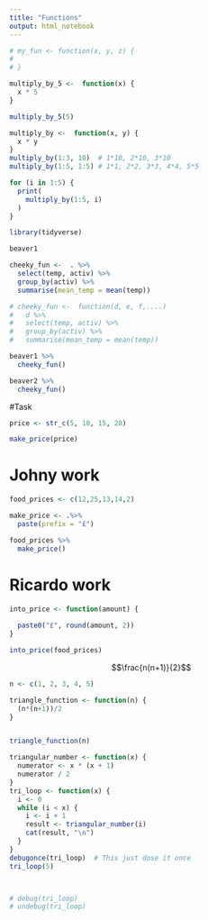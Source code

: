 ```yaml
---
title: "Functions"
output: html_notebook
---
```



```r
# my_fun <- function(x, y, z) {
#   
# }
```


```r
multiply_by_5 <-  function(x) {
  x * 5
}

multiply_by_5(5)
```

```r
multiply_by <-  function(x, y) {
  x * y
}
multiply_by(1:3, 10)  # 1*10, 2*10, 3*10
multiply_by(1:5, 1:5) # 1*1, 2*2, 3*3, 4*4, 5*5

for (i in 1:5) {
  print(
    multiply_by(1:5, i)
  )
}
```

```r
library(tidyverse)

beaver1

cheeky_fun <-  . %>% 
  select(temp, activ) %>% 
  group_by(activ) %>% 
  summarise(mean_temp = mean(temp))

# cheeky_fun <-  function(d, e, f,....)
#   d %>% 
#   select(temp, activ) %>% 
#   group_by(activ) %>% 
#   summarise(mean_temp = mean(temp))

beaver1 %>% 
  cheeky_fun()

beaver2 %>% 
  cheeky_fun()
```

#Task

```r
price <- str_c(5, 10, 15, 20)

make_price(price)
```
# Johny work
```r
food_prices <- c(12,25,13,14,2)

make_price <- .%>%
  paste(prefix = "£")

food_prices %>%
  make_price()
```
# Ricardo work
```r
into_price <- function(amount) {
  
  paste0("£", round(amount, 2))  
}

into_price(food_prices)
```

$$\frac{n(n+1)}{2}$$

```r

n <- c(1, 2, 3, 4, 5)

triangle_function <- function(n) {
  (n*(n+1))/2
}


triangle_function(n)
```


```r
triangular_number <- function(x) {
  numerator <- x * (x + 1)
  numerator / 2
}
tri_loop <- function(x) {
  i <- 0
  while (i < x) {
    i <- i + 1
    result <- triangular_number(i)
    cat(result, "\n")
  }
}
debugonce(tri_loop)  # This just dose it once
tri_loop(5)



# debug(tri_loop)
# undebug(tri_loop)
```


